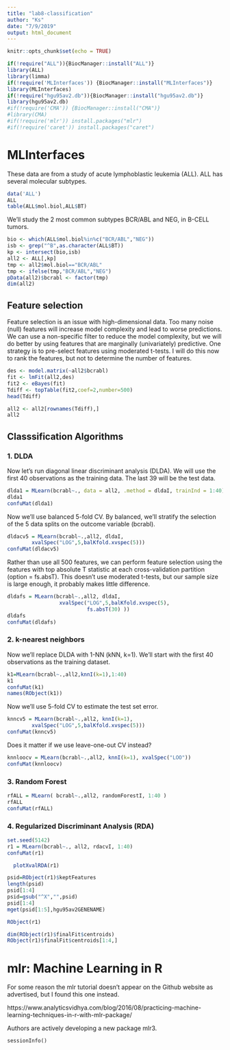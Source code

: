 ```yaml
---
title: "lab8-classification"
author: "Ks"
date: "7/9/2019"
output: html_document
---
```


```r
knitr::opts_chunk$set(echo = TRUE)
```

```r
if(!require("ALL")){BiocManager::install("ALL")} 
library(ALL)
library(limma)
if(!require('MLInterfaces')) {BiocManager::install("MLInterfaces")}
library(MLInterfaces) 
if(!require("hgu95av2.db")){BiocManager::install("hgu95av2.db")} 
library(hgu95av2.db)
#if(!require('CMA')) {BiocManager::install("CMA")}
#library(CMA)
#if(!require('mlr')) install.packages("mlr")
#if(!require('caret')) install.packages("caret")
```


# MLInterfaces

These data are from a study of acute lymphoblastic leukemia (ALL). ALL has several molecular subtypes. 
```r
data('ALL')
ALL
table(ALL$mol.biol,ALL$BT)
```

We'll study the 2 most common subtypes BCR/ABL and NEG, in B-CELL tumors.
```r
bio <- which(ALL$mol.biol%in%c("BCR/ABL","NEG"))
isb <- grep("^B",as.character(ALL$BT))
kp <- intersect(bio,isb)
all2 <- ALL[,kp]
tmp <- all2$mol.biol=="BCR/ABL"
tmp <- ifelse(tmp,"BCR/ABL","NEG")
pData(all2)$bcrabl <- factor(tmp)
dim(all2)
```

## Feature selection

Feature selection is an issue with high-dimensional data. Too many noise (null) features will increase model complexity and lead to worse predictions. We can use a non-specific filter to reduce the model complexity, but we will do better by using features that are marginally (univariately) predictive. One strategy is to pre-select features using moderated t-tests. I will do this now to rank the features, but not to determine the number of features.

```r
des <- model.matrix(~all2$bcrabl)
fit <- lmFit(all2,des)
fit2 <- eBayes(fit)
Tdiff <- topTable(fit2,coef=2,number=500)
head(Tdiff)
```


```r
all2 <- all2[rownames(Tdiff),]
all2
```

## Classsification Algorithms

### 1. DLDA 

Now let's run diagonal linear discriminant analysis (DLDA). We will use the first 40 observations as the training data. The last 39 will be the test data.
```r
dlda1 = MLearn(bcrabl~., data = all2, .method = dldaI, trainInd = 1:40)
dlda1
confuMat(dlda1)
```


Now we'll use balanced 5-fold CV. By balanced, we'll stratify the selection of the 5 data splits on the outcome variable (bcrabl).

```r
dldacv5 = MLearn(bcrabl~.,all2, dldaI,
		xvalSpec("LOG",5,balKfold.xvspec(5)))
confuMat(dldacv5)
```


Rather than use all 500 features, we can perform feature selection using the features with top absolute T statistic at each cross-validation partition (option = fs.absT).  This doesn't use moderated t-tests, but our sample size is large enough, it probably makes little difference.

```r
dldafs = MLearn(bcrabl~.,all2, dldaI,
                 xvalSpec("LOG",5,balKfold.xvspec(5),
                          fs.absT(30) ))
dldafs
confuMat(dldafs)
```

### 2. k-nearest neighbors

Now we'll replace DLDA with 1-NN (kNN, k=1). We'll start with the first 40 observations as the training dataset.

```r
k1=MLearn(bcrabl~.,all2,knnI(k=1),1:40)
k1
confuMat(k1)
names(RObject(k1))
```

Now we'll use 5-fold CV to estimate the test set error.
```r
knncv5 = MLearn(bcrabl~.,all2, knnI(k=1),
		xvalSpec("LOG",5,balKfold.xvspec(5)))
confuMat(knncv5)
```

Does it matter if we use leave-one-out CV instead?

```r
knnloocv = MLearn(bcrabl~.,all2, knnI(k=1),	xvalSpec("LOO"))
confuMat(knnloocv)
```

### 3. Random Forest

```r
rfALL = MLearn( bcrabl~.,all2, randomForestI, 1:40 )
rfALL
confuMat(rfALL)
```

### 4. Regularized Discriminant Analysis (RDA)

```r
set.seed(5142)
r1 = MLearn(bcrabl~., all2, rdacvI, 1:40)
confuMat(r1)
```

```r
  plotXvalRDA(r1)  
```


```r
psid=RObject(r1)$keptFeatures
length(psid)
psid[1:4]
psid=gsub("^X","",psid)
psid[1:4]
mget(psid[1:5],hgu95av2GENENAME)
```

```r
RObject(r1)
```

```r
dim(RObject(r1)$finalFit$centroids)
RObject(r1)$finalFit$centroids[1:4,]
```

# mlr: Machine Learning in R

For some reason the mlr tutorial doesn't appear on the Github website as advertised, but I found this one instead.

https://www.analyticsvidhya.com/blog/2016/08/practicing-machine-learning-techniques-in-r-with-mlr-package/

Authors are actively developing a new package mlr3. 

```sessioninfo
sessionInfo()
```


